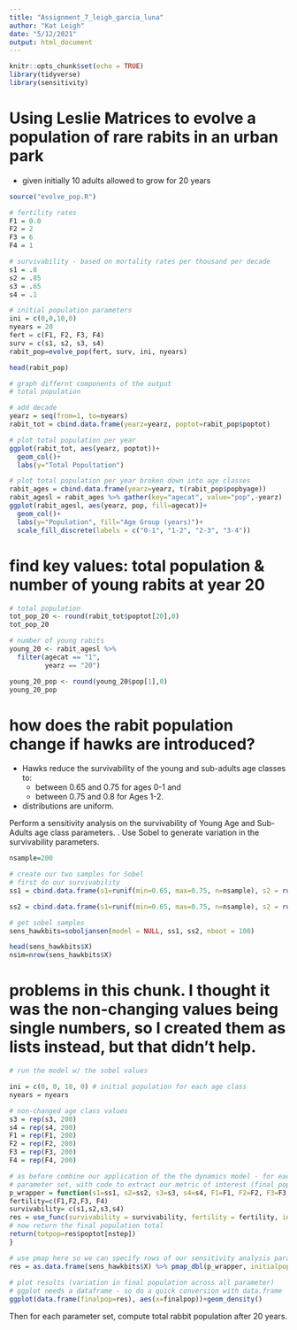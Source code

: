 ```yaml
---
title: "Assignment_7_leigh_garcia_luna"
author: "Kat Leigh"
date: "5/12/2021"
output: html_document
---
```


```r
knitr::opts_chunk$set(echo = TRUE)
library(tidyverse)
library(sensitivity)

```

# Using Leslie Matrices to evolve a population of rare rabits in an urban park
- given initially 10 adults allowed to grow for 20 years

```r
source("evolve_pop.R")

# fertility rates
F1 = 0.0
F2 = 2
F3 = 6
F4 = 1

# survivability - based on mortality rates per thousand per decade
s1 = .8 
s2 = .85
s3 = .65
s4 = .1

# initial population parameters
ini = c(0,0,10,0)
nyears = 20
fert = c(F1, F2, F3, F4)
surv = c(s1, s2, s3, s4)
rabit_pop=evolve_pop(fert, surv, ini, nyears)

head(rabit_pop)

# graph differnt components of the output
# total population

# add decade 
yearz = seq(from=1, to=nyears)
rabit_tot = cbind.data.frame(yearz=yearz, poptot=rabit_pop$poptot)

# plot total population per year
ggplot(rabit_tot, aes(yearz, poptot))+
  geom_col()+
  labs(y="Total Popultation")
```

```r
# plot total population per year broken down into age classes
rabit_ages = cbind.data.frame(yearz=yearz, t(rabit_pop$popbyage))
rabit_agesl = rabit_ages %>% gather(key="agecat", value="pop",-yearz)
ggplot(rabit_agesl, aes(yearz, pop, fill=agecat))+
  geom_col()+
  labs(y="Population", fill="Age Group (years)")+
  scale_fill_discrete(labels = c("0-1", "1-2", "2-3", "3-4"))
```
# find key values: total population & number of young rabits at year 20
```r
# total population
tot_pop_20 <- round(rabit_tot$poptot[20],0)
tot_pop_20

# number of young rabits
young_20 <- rabit_agesl %>% 
  filter(agecat == "1",
         yearz == "20")

young_20_pop <- round(young_20$pop[1],0)  
young_20_pop
```
# how does the rabit population change if hawks are introduced?

- Hawks reduce the survivability of the young and sub-adults age classes to:
     - between 0.65 and 0.75 for ages 0-1 and
     - between 0.75 and 0.8 for Ages 1-2.
- distributions are uniform.

Perform a sensitivity analysis on the survivability of Young Age and Sub-Adults age class parameters. .  Use Sobel to generate variation in the survivability parameters.

```r

nsample=200

# create our two samples for Sobel
# first do our survivability
ss1 = cbind.data.frame(s1=runif(min=0.65, max=0.75, n=nsample), s2 = runif(min=0.75, max=0.8, n=nsample))

ss2 = cbind.data.frame(s1=runif(min=0.65, max=0.75, n=nsample), s2 = runif(min=0.75, max=0.8, n=nsample))

# get sobel samples
sens_hawkbits=soboljansen(model = NULL, ss1, ss2, nboot = 100)

head(sens_hawkbits$X)
nsim=nrow(sens_hawkbits$X)

```
# problems in this chunk. I thought it was the non-changing values being single numbers, so I created them as lists instead, but that didn't help.

```r
# run the model w/ the sobel values

ini = c(0, 0, 10, 0) # initial population for each age class
nyears = nyears

# non-changed age class values
s3 = rep(s3, 200)
s4 = rep(s4, 200)
F1 = rep(F1, 200)
F2 = rep(F2, 200)
F3 = rep(F3, 200)
F4 = rep(F4, 200)

# as before combine our application of the the dynamics model - for each
# parameter set, with code to extract our metric of interest (final population)
p_wrapper = function(s1=ss1, s2=ss2, s3=s3, s4=s4, F1=F1, F2=F2, F3=F3, F4=F4, use_func, initialpop, nstep) {
fertility=c(F1,F2,F3, F4)
survivability= c(s1,s2,s3,s4)
res = use_func(survivability = survivability, fertility = fertility, initialpop=initialpop, nstep=nstep)
# now return the final population total
return(totpop=res$poptot[nstep])
}

# use pmap here so we can specify rows of our sensitivity analysis parameter object 
res = as.data.frame(sens_hawkbits$X) %>% pmap_dbl(p_wrapper, initialpop=ini, nstep=nyears, use_func=evolve_pop)
         
# plot results (variation in final population across all parameter)
# ggplot needs a dataframe - so do a quick conversion with data.frame
ggplot(data.frame(finalpop=res), aes(x=finalpop))+geom_density()

```


Then for each parameter set, compute total rabbit population after 20 years.